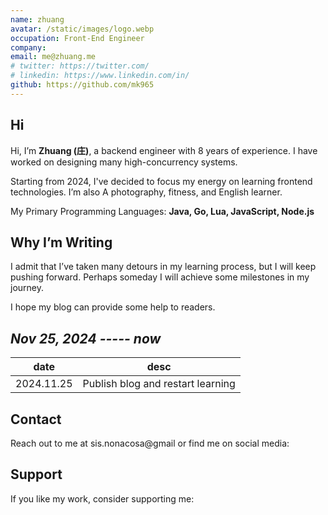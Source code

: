 ```yaml
---
name: zhuang
avatar: /static/images/logo.webp
occupation: Front-End Engineer
company:
email: me@zhuang.me
# twitter: https://twitter.com/
# linkedin: https://www.linkedin.com/in/
github: https://github.com/mk965
---
```


## Hi <Twemoji emoji="waving-hand" />

Hi, I’m **Zhuang (庄)**, a backend engineer with 8 years of experience. I have worked on designing many high-concurrency systems.

Starting from 2024, I've decided to focus my energy on learning frontend technologies. I’m also A photography, fitness, and English learner.

My Primary Programming Languages: **Java, Go, Lua, JavaScript, Node.js**

## Why I’m Writing

I admit that I’ve taken many detours in my learning process, but I will keep pushing forward. Perhaps someday I will achieve some milestones in my journey.

I hope my blog can provide some help to readers.

## _Nov 25, 2024 ----- now_

| date       | desc                              |
| ---------- | --------------------------------- |
| 2024.11.25 | Publish blog and restart learning |

## Contact

Reach out to me at sis.nonacosa@gmail or find me on social media:

<SocialAccounts />

## Support

If you like my work, consider supporting me:

<SupportMe />
